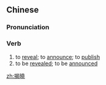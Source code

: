 {{also|揭晓}}
==Chinese==
{{zh-forms|s=揭晓}}

===Pronunciation===
{{zh-pron
|m=jiēxiǎo
|c=kit3 hiu2
|cat=v
}}

===Verb===
{{zh-verb}}

# to [[reveal]]; to [[announce]]; to [[publish]]
# to be [[reveal]]ed; to be [[announce]]d

[[zh:揭曉]]